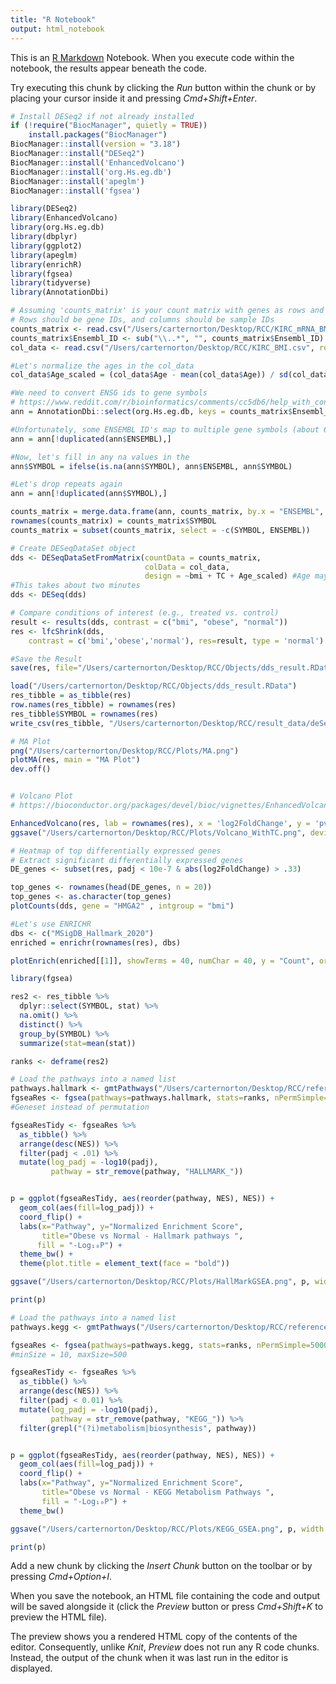 ```yaml
---
title: "R Notebook"
output: html_notebook
---
```


This is an [R Markdown](http://rmarkdown.rstudio.com) Notebook. When you execute code within the notebook, the results appear beneath the code. 

Try executing this chunk by clicking the *Run* button within the chunk or by placing your cursor inside it and pressing *Cmd+Shift+Enter*. 

```r
# Install DESeq2 if not already installed
if (!require("BiocManager", quietly = TRUE))
    install.packages("BiocManager")
BiocManager::install(version = "3.18")
BiocManager::install("DESeq2")
BiocManager::install('EnhancedVolcano')
BiocManager::install('org.Hs.eg.db')
BiocManager::install('apeglm')
BiocManager::install('fgsea')
```


```r
library(DESeq2)
library(EnhancedVolcano)
library(org.Hs.eg.db)
library(dbplyr)
library(ggplot2)
library(apeglm)
library(enrichR)
library(fgsea)
library(tidyverse)
library(AnnotationDbi)
```


```r
# Assuming 'counts_matrix' is your count matrix with genes as rows and samples as columns
# Rows should be gene IDs, and columns should be sample IDs
counts_matrix <- read.csv("/Users/carternorton/Desktop/RCC/KIRC_mRNA_BMI.csv", header = TRUE)
counts_matrix$Ensembl_ID <- sub("\\..*", "", counts_matrix$Ensembl_ID)
col_data <- read.csv("/Users/carternorton/Desktop/RCC/KIRC_BMI.csv", row.names = 1)
```

```r
#Let's normalize the ages in the col_data
col_data$Age_scaled = (col_data$Age - mean(col_data$Age)) / sd(col_data$Age)
```

```r
#We need to convert ENSG ids to gene symbols
# https://www.reddit.com/r/bioinformatics/comments/cc5db6/help_with_converting_ensembl_id_to_gene_name/
ann = AnnotationDbi::select(org.Hs.eg.db, keys = counts_matrix$Ensembl_ID, keytype = 'ENSEMBL', columns = 'SYMBOL')

#Unfortunately, some ENSEMBL ID's map to multiple gene symbols (about 62 duplicates), so we will need to keep the first
ann = ann[!duplicated(ann$ENSEMBL),]

#Now, let's fill in any na values in the 
ann$SYMBOL = ifelse(is.na(ann$SYMBOL), ann$ENSEMBL, ann$SYMBOL)

#Let's drop repeats again
ann = ann[!duplicated(ann$SYMBOL),]
```

```r
counts_matrix = merge.data.frame(ann, counts_matrix, by.x = "ENSEMBL", by.y = "Ensembl_ID")
rownames(counts_matrix) = counts_matrix$SYMBOL
counts_matrix = subset(counts_matrix, select = -c(SYMBOL, ENSEMBL))
```



```r

# Create DESeqDataSet object
dds <- DESeqDataSetFromMatrix(countData = counts_matrix,
                              colData = col_data,
                              design = ~bmi + TC + Age_scaled) #Age may need to be centered and scaled to reduce collinearity
#This takes about two minutes
dds <- DESeq(dds)

```

```r
# Compare conditions of interest (e.g., treated vs. control)
result <- results(dds, contrast = c("bmi", "obese", "normal"))
res <- lfcShrink(dds,
    contrast = c('bmi','obese','normal'), res=result, type = 'normal')
```

```r
#Save the Result
save(res, file="/Users/carternorton/Desktop/RCC/Objects/dds_result.RData")
```

```r
load("/Users/carternorton/Desktop/RCC/Objects/dds_result.RData")
res_tibble = as_tibble(res)
row.names(res_tibble) = rownames(res)
res_tibble$SYMBOL = rownames(res)
write_csv(res_tibble, "/Users/carternorton/Desktop/RCC/result_data/deSeq2shrunk.csv")
```



```r
# MA Plot
png("/Users/carternorton/Desktop/RCC/Plots/MA.png")
plotMA(res, main = "MA Plot")
dev.off()


# Volcano Plot
# https://bioconductor.org/packages/devel/bioc/vignettes/EnhancedVolcano/inst/doc/EnhancedVolcano.html

EnhancedVolcano(res, lab = rownames(res), x = 'log2FoldChange', y = 'pvalue', pCutoff = 10e-10, FCcutoff = 1, title= "Obese versus Normal")+ ggplot2::coord_cartesian(xlim=c(-6, 6), ylim=c(0,50)) 
ggsave("/Users/carternorton/Desktop/RCC/Plots/Volcano_WithTC.png", device = "png", height = 8)

# Heatmap of top differentially expressed genes
# Extract significant differentially expressed genes
DE_genes <- subset(res, padj < 10e-7 & abs(log2FoldChange) > .33)

top_genes <- rownames(head(DE_genes, n = 20))
top_genes <- as.character(top_genes)
plotCounts(dds, gene = "HMGA2" , intgroup = "bmi")
```

```r
#Let's use ENRICHR
dbs <- c("MSigDB_Hallmark_2020")
enriched = enrichr(rownames(res), dbs)

```

```r
plotEnrich(enriched[[1]], showTerms = 40, numChar = 40, y = "Count", orderBy = "P.value")
```


```r
library(fgsea)

res2 <- res_tibble %>% 
  dplyr::select(SYMBOL, stat) %>% 
  na.omit() %>% 
  distinct() %>% 
  group_by(SYMBOL) %>% 
  summarize(stat=mean(stat))

ranks <- deframe(res2)

```

```r

# Load the pathways into a named list
pathways.hallmark <- gmtPathways("/Users/carternorton/Desktop/RCC/reference/h.all.v2023.2.Hs.symbols.gmt")
fgseaRes <- fgsea(pathways=pathways.hallmark, stats=ranks, nPermSimple=5000)
#Geneset instead of permutation 

fgseaResTidy <- fgseaRes %>%
  as_tibble() %>%
  arrange(desc(NES)) %>%
  filter(padj < .01) %>%
  mutate(log_padj = -log10(padj),
         pathway = str_remove(pathway, "HALLMARK_"))


p = ggplot(fgseaResTidy, aes(reorder(pathway, NES), NES)) +
  geom_col(aes(fill=log_padj)) +
  coord_flip() +
  labs(x="Pathway", y="Normalized Enrichment Score",
       title="Obese vs Normal - Hallmark pathways ",
      fill = "-Log₁₀P") +
  theme_bw() +
  theme(plot.title = element_text(face = "bold"))

ggsave("/Users/carternorton/Desktop/RCC/Plots/HallMarkGSEA.png", p, width = 10, height = 6)

print(p)
```



```r
# Load the pathways into a named list
pathways.kegg <- gmtPathways("/Users/carternorton/Desktop/RCC/reference/c2.cp.kegg_legacy.v2023.2.Hs.symbols.gmt")

fgseaRes <- fgsea(pathways=pathways.kegg, stats=ranks, nPermSimple=5000)
#minSize = 10, maxSize=500

fgseaResTidy <- fgseaRes %>%
  as_tibble() %>%
  arrange(desc(NES)) %>%
  filter(padj < 0.01) %>%
  mutate(log_padj = -log10(padj),
         pathway = str_remove(pathway, "KEGG_")) %>%
  filter(grepl("(?i)metabolism|biosynthesis", pathway))


p = ggplot(fgseaResTidy, aes(reorder(pathway, NES), NES)) +
  geom_col(aes(fill=log_padj)) +
  coord_flip() +
  labs(x="Pathway", y="Normalized Enrichment Score",
       title="Obese vs Normal - KEGG Metabolism Pathways ",
       fill = "-Log₁₀P") + 
  theme_bw()

ggsave("/Users/carternorton/Desktop/RCC/Plots/KEGG_GSEA.png", p, width = 10, height = 6)

print(p)
```


Add a new chunk by clicking the *Insert Chunk* button on the toolbar or by pressing *Cmd+Option+I*.

When you save the notebook, an HTML file containing the code and output will be saved alongside it (click the *Preview* button or press *Cmd+Shift+K* to preview the HTML file). 

The preview shows you a rendered HTML copy of the contents of the editor. Consequently, unlike *Knit*, *Preview* does not run any R code chunks. Instead, the output of the chunk when it was last run in the editor is displayed.

